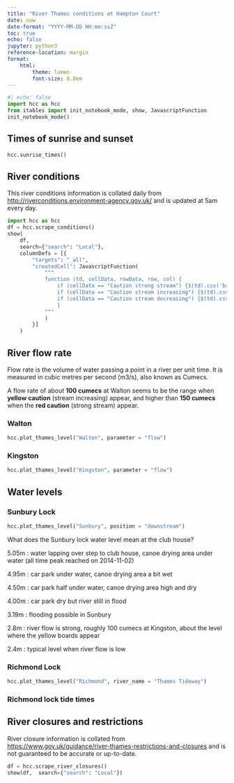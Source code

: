 ```yaml
---
title: "River Thames conditions at Hampton Court"
date: now
date-format: "YYYY-MM-DD HH:mm:ssZ"
toc: true
echo: false
jupyter: python3
reference-location: margin
format: 
    html:
        theme: lumen
        font-size: 0.8em
---
```


```python
#| echo: false
import hcc as hcc
from itables import init_notebook_mode, show, JavascriptFunction
init_notebook_mode()

```

## Times of sunrise and sunset

```python
hcc.sunrise_times()
```

## River conditions

::: column-margin
This river conditions information is collated daily from <http://riverconditions.environment-agency.gov.uk/> and is updated at 5am every day.
:::

```python
import hcc as hcc
df = hcc.scrape_conditions()
show(
    df,  
    search={"search": "Local"},
    columnDefs = [{
        "targets": "_all",
        "createdCell": JavascriptFunction(
            """
            function (td, cellData, rowData, row, col) {
                if (cellData == "Caution strong stream") {$(td).css('background-color', 'red').css('color', 'white');}
                if (cellData == "Caution stream increasing") {$(td).css('background-color', '#FFE010');}
                if (cellData == "Caution stream decreasing") {$(td).css('background-color', '#FFE010');}
                }
            """
            )
        }]
    )
```

## River flow rate

::: column-margin
Flow rate is the volume of water passing a point in a river per unit time. It is measured in cubic metres per second (m3/s), also known as Cumecs.

A flow rate of about **100 cumecs** at Walton seems to be the range when **yellow caution** (stream increasing) appear, and higher than **150 cumecs** when the **red caution** (strong stream) appear.
:::

::: panel-tabset
### Walton

```python
hcc.plot_thames_level("Walton", parameter = "flow")
```

### Kingston

```python
hcc.plot_thames_level("Kingston", parameter = "flow")
```
:::

## Water levels

::: panel-tabset
### Sunbury Lock

```python
hcc.plot_thames_level("Sunbury", position = "downstream")
```

::: column-margin
What does the Sunbury lock water level mean at the club house?

5.05m : water lapping over step to club house, canoe drying area under water (all time peak reached on 2014-11-02)

4.95m : car park under water, canoe drying area a bit wet

4.50m : car park half under water, canoe drying area high and dry

4.00m : car park dry but river still in flood

3.19m : flooding possible in Sunbury

2.8m : river flow is strong, roughly 100 cumecs at Kingston, about the level where the yellow boards appear

2.4m : typical level when river flow is low
:::

### Richmond Lock

```python
hcc.plot_thames_level("Richmond", river_name = "Thames Tideway")
```

### Richmond lock tide times

```{=html}
<script type="text/javascript" src="https://tidetimes.co.uk/widget?name=Richmond Lock&days=3"></script>
```
:::

## River closures and restrictions

::: column-margin
River closure information is collated from <https://www.gov.uk/guidance/river-thames-restrictions-and-closures> and is not guaranteed to be accurate or up-to-date.
:::

```python
df = hcc.scrape_river_closures()
show(df,  search={"search": "Local"})
```
